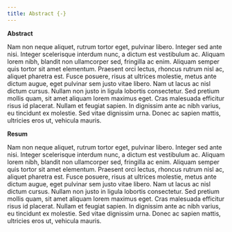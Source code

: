 ```yaml
---
title: Abstract {-}
---
```


**Abstract**

Nam non neque aliquet, rutrum tortor eget, pulvinar libero. Integer sed ante nisi. Integer scelerisque interdum nunc, a dictum est vestibulum ac. Aliquam lorem nibh, blandit non ullamcorper sed, fringilla ac enim. Aliquam semper quis tortor sit amet elementum. Praesent orci lectus, rhoncus rutrum nisl ac, aliquet pharetra est. Fusce posuere, risus at ultrices molestie, metus ante dictum augue, eget pulvinar sem justo vitae libero. Nam ut lacus ac nisl dictum cursus. Nullam non justo in ligula lobortis consectetur. Sed pretium mollis quam, sit amet aliquam lorem maximus eget. Cras malesuada efficitur risus id placerat. Nullam et feugiat sapien. In dignissim ante ac nibh varius, eu tincidunt ex molestie. Sed vitae dignissim urna. Donec ac sapien mattis, ultricies eros ut, vehicula mauris.



**Resum**

Nam non neque aliquet, rutrum tortor eget, pulvinar libero. Integer sed ante nisi. Integer scelerisque interdum nunc, a dictum est vestibulum ac. Aliquam lorem nibh, blandit non ullamcorper sed, fringilla ac enim. Aliquam semper quis tortor sit amet elementum. Praesent orci lectus, rhoncus rutrum nisl ac, aliquet pharetra est. Fusce posuere, risus at ultrices molestie, metus ante dictum augue, eget pulvinar sem justo vitae libero. Nam ut lacus ac nisl dictum cursus. Nullam non justo in ligula lobortis consectetur. Sed pretium mollis quam, sit amet aliquam lorem maximus eget. Cras malesuada efficitur risus id placerat. Nullam et feugiat sapien. In dignissim ante ac nibh varius, eu tincidunt ex molestie. Sed vitae dignissim urna. Donec ac sapien mattis, ultricies eros ut, vehicula mauris.

\cleardoublepage
